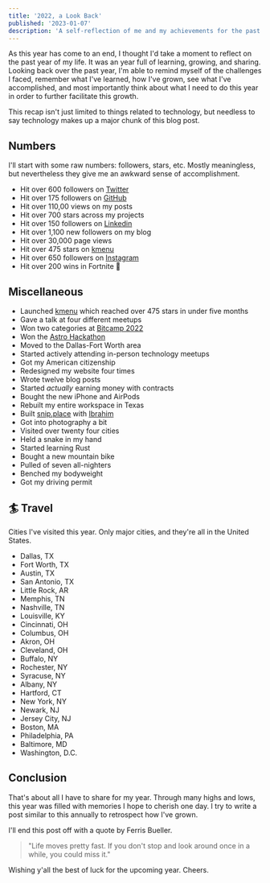 ```yaml
---
title: '2022, a Look Back'
published: '2023-01-07'
description: 'A self-reflection of me and my achievements for the past year'
---
```


As this year has come to an end, I thought I'd take a moment to reflect on the past year of my life. It was an year full of learning, growing, and sharing. Looking back over the past year, I'm able to remind myself of the challenges I faced, remember what I've learned, how I've grown, see what I've accomplished, and most importantly think about what I need to do this year in order to further facilitate this growth.

This recap isn't just limited to things related to technology, but needless to say technology makes up a major chunk of this blog post.

## Numbers

I'll start with some raw numbers: followers, stars, etc. Mostly meaningless, but nevertheless they give me an awkward sense of accomplishment.

- Hit over 600 followers on [Twitter](https://twitter.com/harshhhdev)
- Hit over 175 followers on [GitHub](https://github.com/harshhhdev)
- Hit over 110,00 views on my posts
- Hit over 700 stars across my projects
- Hit over 150 followers on [Linkedin](https://www.linkedin.com/in/harshhhdev/)
- Hit over 1,100 new followers on my blog
- Hit over 30,000 page views
- Hit over 475 stars on [kmenu](https://kmenu.hxrsh.in)
- Hit over 650 followers on [Instagram](https://www.instagram.com/haaarshsingh/)
- Hit over 200 wins in Fortnite 🫠

## Miscellaneous

- Launched [kmenu](https://github.com/harshhhdev/kmenu) which reached over 475 stars in under five months
- Gave a talk at four different meetups
- Won two categories at [Bitcamp 2022](https://bit.camp/)
- Won the [Astro Hackathon](https://astro.build/blog/astro-1-hackathon/)
- Moved to the Dallas-Fort Worth area
- Started actively attending in-person technology meetups
- Got my American citizenship
- Redesigned my website four times
- Wrote twelve blog posts
- Started _actually_ earning money with contracts
- Bought the new iPhone and AirPods
- Rebuilt my entire workspace in Texas
- Built [snip.place](https://snip.place/) with [Ibrahim](https://ibra.github.io/)
- Got into photography a bit
- Visited over twenty four cities
- Held a snake in my hand
- Started learning Rust
- Bought a new mountain bike
- Pulled of seven all-nighters
- Benched my bodyweight
- Got my driving permit

## 🏄 Travel

Cities I've visited this year. Only major cities, and they're all in the United States.

- Dallas, TX
- Fort Worth, TX
- Austin, TX
- San Antonio, TX
- Little Rock, AR
- Memphis, TN
- Nashville, TN
- Louisville, KY
- Cincinnati, OH
- Columbus, OH
- Akron, OH
- Cleveland, OH
- Buffalo, NY
- Rochester, NY
- Syracuse, NY
- Albany, NY
- Hartford, CT
- New York, NY
- Newark, NJ
- Jersey City, NJ
- Boston, MA
- Philadelphia, PA
- Baltimore, MD
- Washington, D.C.

## Conclusion

That's about all I have to share for my year. Through many highs and lows, this year was filled with memories I hope to cherish one day. I try to write a post similar to this annually to retrospect how I've grown.

I'll end this post off with a quote by Ferris Bueller.

> "Life moves pretty fast. If you don't stop and look around once in a while, you could miss it."

Wishing y'all the best of luck for the upcoming year. Cheers.
